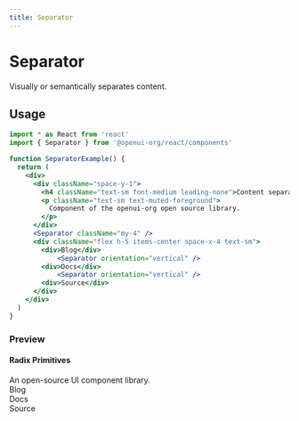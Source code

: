```yaml
---
title: Separator
---
```



# Separator

Visually or semantically separates content.

## Usage

```jsx
import * as React from 'react'
import { Separator } from '@openui-org/react/components'

function SeparatorExample() {
  return (
    <div>
      <div className="space-y-1">
        <h4 className="text-sm font-medium leading-none">Content separator</h4>
        <p className="text-sm text-muted-foreground">
          Component of the openui-org open source library.
        </p>
      </div>
      <Separator className="my-4" />
      <div className="flex h-5 items-center space-x-4 text-sm">
        <div>Blog</div>
            <Separator orientation="vertical" />
        <div>Docs</div>
            <Separator orientation="vertical" />
        <div>Source</div>
      </div>
    </div>
  )
}
```

### Preview

<Preview>
    <div>
      <div className="space-y-1">
        <h4 className="text-sm font-medium leading-none">Radix Primitives</h4>
        <span className="text-sm text-muted-foreground">
          An open-source UI component library.
        </span>
      </div>
      <Separator className="my-4" />
      <div className="flex h-5 items-center space-x-4 text-sm">
        <div>Blog</div>
            <Separator orientation="vertical" />
        <div>Docs</div>
            <Separator orientation="vertical" />
        <div>Source</div>
      </div>
    </div>
</Preview>